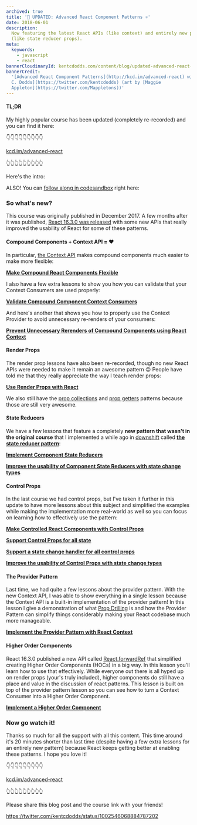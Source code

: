 ```yaml
---
archived: true
title: '💯 UPDATED: Advanced React Component Patterns ⚛️'
date: 2018-06-01
description:
  Now featuring the latest React APIs (like context) and entirely new patterns
  (like state reducer props).
meta:
  keywords:
    - javascript
    - react
bannerCloudinaryId: kentcdodds.com/content/blog/updated-advanced-react-component-patterns/banner.png
bannerCredit:
  '[Advanced React Component Patterns](http://kcd.im/advanced-react) with [Kent
  C. Dodds](https://twitter.com/kentcdodds) (art by [Maggie
  Appleton](https://twitter.com/Mappletons))'
---
```


#### TL;DR

My highly popular course has been updated (completely re-recorded) and you can
find it here:

<callout-success class="important">

👇👇👇👇👇👇👇👇👇

[kcd.im/advanced-react](http://kcd.im/advanced-react)

👆👆👆👆👆👆👆👆👆

</callout-success>

Here's the intro:

ALSO! You can
[follow along in codesandbox](https://codesandbox.io/s/github/kentcdodds/advanced-react-patterns-v2/tree/egghead)
right here:

### So what's new?

This course was originally published in December 2017. A few months after it was
published,
[React 16.3.0 was released](https://reactjs.org/blog/2018/03/29/react-v-16-3.html)
with some new APIs that really improved the usability of React for some of these
patterns.

#### Compound Components + Context API = ❤️

In particular, [the Context API](https://reactjs.org/docs/context.html) makes
compound components much easier to make more flexible:

[**Make Compound React Components Flexible**](https://egghead.io/lessons/react-make-compound-react-components-flexible-ba049f22)

I also have a few extra lessons to show you how you can validate that your
Context Consumers are used properly:

[**Validate Compound Component Context Consumers**](https://egghead.io/lessons/react-validate-compound-component-context-consumers)

And here's another that shows you how to properly use the Context Provider to
avoid unnecessary re-renders of your consumers:

[**Prevent Unnecessary Rerenders of Compound Components using React Context**](https://egghead.io/lessons/react-prevent-unnecessary-rerenders-of-compound-components-using-react-context)

#### Render Props

The render prop lessons have also been re-recorded, though no new React APIs
were needed to make it remain an awesome pattern 😉 People have told me that
they really appreciate the way I teach render props:

[**Use Render Props with React**](https://egghead.io/lessons/react-use-render-props-with-react-5ce29321)

We also still have the
[prop collections](https://egghead.io/lessons/react-use-prop-collections-with-render-props-ea6ca5c2)
and
[prop getters](https://egghead.io/lessons/react-use-prop-getters-with-render-props-b18543b7)
patterns because those are still very awesome.

#### State Reducers

We have a few lessons that feature a completely **new pattern that wasn't in the
original course** that I implemented a while ago in
[downshift](https://github.com/downshift-js/downshift) called
[**the state reducer pattern**](/blog/the-state-reducer-pattern):

[**Implement Component State Reducers**](https://egghead.io/lessons/react-implement-component-state-reducers)

[**Improve the usability of Component State Reducers with state change types**](https://egghead.io/lessons/react-improve-the-usability-of-component-state-reducers-with-state-change-types)

#### Control Props

In the last course we had control props, but I've taken it further in this
update to have more lessons about this subject and simplified the examples while
making the implementation more real-world as well so you can focus on learning
how to effectively use the pattern:

[**Make Controlled React Components with Control Props**](https://egghead.io/lessons/react-make-controlled-react-components-with-control-props-97f6aaa1)

[**Support Control Props for all state**](https://egghead.io/lessons/react-support-control-props-for-all-state)

[**Support a state change handler for all control props**](https://egghead.io/lessons/react-support-a-state-change-handler-for-all-control-props)

[**Improve the usability of Control Props with state change types**](https://egghead.io/lessons/react-improve-the-usability-of-control-props-with-state-change-types)

#### The Provider Pattern

Last time, we had quite a few lessons about the provider pattern. With the new
Context API, I was able to show everything in a single lesson because the
Context API is a built-in implementation of the provider pattern! In this lesson
I give a demonstration of what [Prop Drilling](/blog/prop-drilling) is and how
the Provider Pattern can simplify things considerably making your React codebase
much more manageable.

[**Implement the Provider Pattern with React Context**](https://egghead.io/lessons/react-implement-the-provider-pattern-with-react-context)

#### Higher Order Components

React 16.3.0 published a new API called
[React.forwardRef](https://reactjs.org/docs/forwarding-refs.html) that
simplified creating Higher Order Components (HOCs) in a big way. In this lesson
you'll learn how to use that effectively. While everyone out there is all hyped
up on render props (your's truly included), higher components do still have a
place and value in the discussion of react patterns. This lesson is built on top
of the provider pattern lesson so you can see how to turn a Context Consumer
into a Higher Order Component.

[**Implement a Higher Order Component**](https://egghead.io/lessons/react-implement-a-higher-order-component)

### Now go watch it!

Thanks so much for all the support with all this content. This time around it's
20 minutes shorter than last time (despite having a few extra lessons for an
entirely new pattern) because React keeps getting better at enabling these
patterns. I hope you love it!

<callout-success class="important">

👇👇👇👇👇👇👇👇👇

[kcd.im/advanced-react](http://kcd.im/advanced-react)

👆👆👆👆👆👆👆👆👆

</callout-success>

Please share this blog post and the course link with your friends!

https://twitter.com/kentcdodds/status/1002546068884787202
